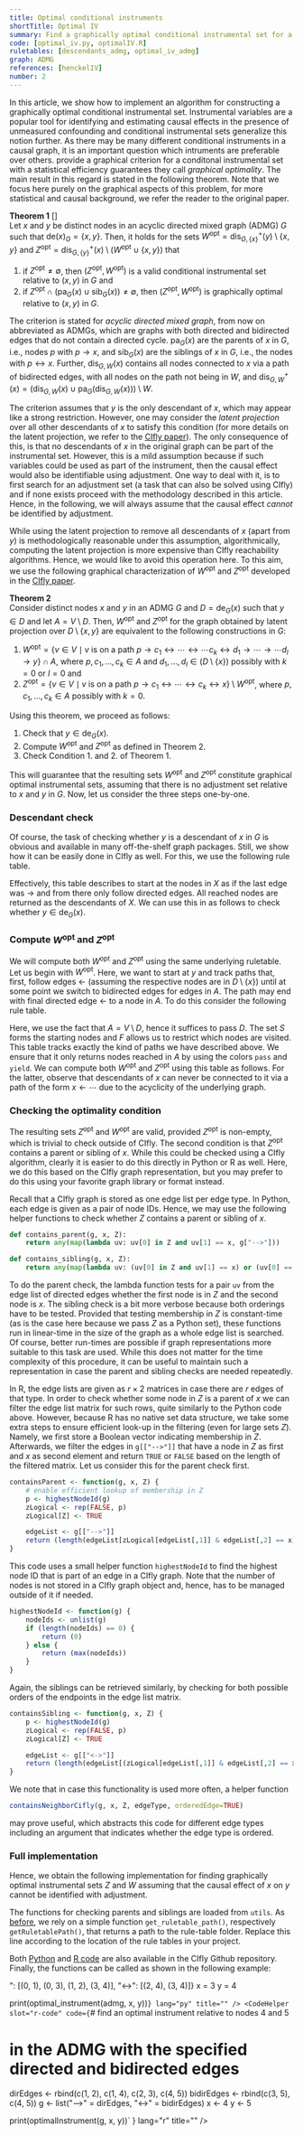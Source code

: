 ```yaml
---
title: Optimal conditional instruments
shortTitle: Optimal IV
summary: Find a graphically optimal conditional instrumental set for a given ADMG and a treatment and outcome variable.
code: [optimal_iv.py, optimalIV.R]
ruletables: [descendants_admg, optimal_iv_admg]
graph: ADMG
references: [henckelIV]
number: 2
---
```



In this article, we show how to implement an algorithm for constructing a graphically optimal conditional instrumental set. Instrumental variables are a popular tool for identifying and estimating causal effects in the presence of unmeasured confounding and conditional instrumental sets generalize this notion further. As there may be many different conditional instruments in a causal graph, it is an important question which intruments are preferable over others. <Reference id="henckelIV" format="author(year)"/> provide a graphical criterion for a conditonal instrumental set with a statistical efficiency guarantees they call *graphical optimality*. The main result in this regard is stated in the following theorem. Note that we focus here purely on the graphical aspects of this problem, for more statistical and causal background, we refer the reader to the original paper.

**Theorem 1** [<Reference id="henckelIV" format="author(year)"/>]    
Let $x$ and $y$ be distinct nodes in an acyclic directed mixed graph (ADMG) $G$ such that $\text{de}(x)_G = \{x, y\}$. Then, it holds for the sets $W^{\text{opt}} = \text{dis}^+_{G, \{x\}}(y) \setminus \{x, y\}$ and $Z^{\text{opt}} = \text{dis}^+_{G, \{y\}}(x) \setminus (W^{\text{opt}} \cup \{x, y\})$ that
1. if $Z^\text{opt} \neq \emptyset$, then $(Z^\text{opt}, W^\text{opt})$ is a valid conditional instrumental set relative to $(x, y)$ in $G$ and
2. if $Z^\text{opt} \cap (\text{pa}_G(x) \cup \text{sib}_G(x)) \neq \emptyset$, then $(Z^\text{opt}, W^\text{opt})$ is graphically optimal relative to $(x, y)$ in $G$. 

The criterion is stated for *acyclic directed mixed graph*, from now on abbreviated as ADMGs, which are graphs with both directed and bidirected edges that do not contain a directed cycle. $\text{pa}_G(x)$ are the parents of $x$ in $G$, i.e., nodes $p$ with $p \rightarrow x$, and $\text{sib}_G(x)$ are the siblings of $x$ in $G$, i.e., the nodes with $p \leftrightarrow x$. Further, $\text{dis}_{G, W}(x)$ contains all nodes connected to $x$ via a path of bidirected edges, with all nodes on the path not being in $W$, and $\text{dis}_{G, W}^+(x) = (\text{dis}_{G, W}(x) \cup \text{pa}_G(\text{dis}_{G, W}(x))) \setminus W$. 

The criterion assumes that $y$ is the only descendant of $x$, which may appear like a strong restriction. However, one may consider the *latent projection* over all other descendants of $x$ to satisfy this condition (for more details on the latent projection, we refer to the [CIfly paper](https://arxiv.org/abs/2506.15758)). The only consequence of this, is that no descendants of $x$ in the original graph can be part of the instrumental set. However, this is a mild assumption because if such variables could be used as part of the instrument, then the causal effect would also be identifiable using adjustment. One way to deal with it, is to first search for an adjustment set (a task that can also be solved using CIfly) and if none exists proceed with the methodology described in this article. Hence, in the following, we will always assume that the causal effect *cannot* be identified by adjustment. 

While using the latent projection to remove all descendants of $x$ (apart from $y$) is methodologically reasonable under this assumption, algorithmically, computing the latent projection is more expensive than CIfly reachability algorithms. Hence, we would like to avoid this operation here. To this aim, we use the following graphical characterization of $W^\text{opt}$ and $Z^\text{opt}$ developed in the [CIfly paper](https://arxiv.org/abs/2506.15758). 

**Theorem 2**    
Consider distinct nodes $x$ and $y$ in an ADMG $G$ and $D = \text{de}_G(x)$ such that $y \in D$ and let $A = V \setminus D$. Then, $W^{\text{opt}}$ and $Z^{\text{opt}}$ for the graph obtained by latent projection over $D \setminus \{x, y\}$ are equivalent to the following constructions in $G$:
1. $W^{\text{opt}} = \{ v \in V \; \mid \; v \text{ is on a path } p \rightarrow c_1 \leftrightarrow \cdots \leftrightarrow \cdots c_k \leftrightarrow d_1 \rightarrow \cdots \rightarrow \cdots d_l \rightarrow y \} \cap A$,  where $p, c_1, \dots, c_k \in A$ and $d_1, \dots, d_l \in (D \setminus \{ x \})$ possibly with $k=0$ or $l=0$ and 
2. $Z^{\text{opt}} = \{ v \in V \; \mid \; v \text{ is on a path } p \rightarrow c_1 \leftrightarrow \cdots \leftrightarrow c_k \leftrightarrow x\} \setminus W^{\text{opt}}$, where  $p, c_1, \dots, c_k \in A$ possibly with $k=0$.

Using this theorem, we proceed as follows:
1. Check that $y \in \text{de}_G(x)$. 
2. Compute $W^{\text{opt}}$ and $Z^{\text{opt}}$ as defined in Theorem 2. 
3. Check Condition 1. and 2. of Theorem 1.

This will guarantee that the resulting sets $W^{\text{opt}}$ and $Z^{\text{opt}}$ constitute graphical optimal instrumental sets, assuming that there is no adjustment set relative to $x$ and $y$ in $G$. Now, let us consider the three steps one-by-one.

### Descendant check
Of course, the task of checking whether $y$ is a descendant of $x$ in $G$ is obvious and available in many off-the-shelf graph packages. Still, we show how it can be easily done in CIfly as well. For this, we use the following rule table. 

<Ruletable id="descendants_admg" withHeader={true}/>

Effectively, this table describes to start at the nodes in $X$ as if the last edge was $\rightarrow$ and from there only follow directed edges. All reached nodes are returned as the descendants of $X$. We can use this in as follows to check whether $y \in \text{de}_G(x)$. 

<CodeSwitcher>
<CodeHelper slot="python-code" code={
`descendants = cf.reach(g, {"X": x}, "descendants_admg.txt")
isDescendant = y in descendants`
} lang="py" title="" />
<CodeHelper slot="r-code" code={
`descendants <- reach(g, list("X" = x), "descendants_admg.txt")
isDescendant <- y %in% descendants`
} lang="r" title="" />
</CodeSwitcher>

### Compute $W^{\text{opt}}$ and $Z^{\text{opt}}$
We will compute both $W^{\text{opt}}$ and $Z^{\text{opt}}$ using the same underlying ruletable. Let us begin with $W^{\text{opt}}$. Here, we want to start at $y$ and track paths that, first, follow edges $\leftarrow$ (assuming the respective nodes are in $D \setminus \{x\}$) until at some point we switch to bidirected edges for edges in $A$. The path may end with final directed edge $\leftarrow$ to a node in $A$. To do this consider the following rule table. 

<Ruletable id="optimal_iv_admg" withHeader={true}/>

Here, we use the fact that $A = V \setminus D$, hence it suffices to pass $D$. The set $S$ forms the starting nodes and $F$ allows us to restrict which nodes are visited. This table tracks exactly the kind of paths we have described above. We ensure that it only returns nodes reached in $A$ by using the colors ```pass``` and ```yield```. We can compute both $W^{\text{opt}}$ and $Z^{\text{opt}}$ using this table as follows. For the latter, observe that descendants of $x$ can never be connected to it via a path of the form $x \leftarrow \cdots$ due to the acyclicity of the underlying graph.

<CodeSwitcher>
<CodeHelper slot="python-code" code={
`W = set(cf.reach(g, {"S": y, "D": descendants, "F": x}, "./optimal_iv_admg.txt"))
Z = set(cf.reach(g, {"S": x, "D": descendants, "F": []}, "./optimal_iv_admg.txt")) - W`
} lang="py" title="" />
<CodeHelper slot="r-code" code={
`W <- reach(g, list("S" = y, "D" = descendants, "F" = x), "./optimal_iv_admg.txt")
Z <- setdiff(reach(g, list("S" = x, "D" = des, "F" = c()), "./optimal_iv_admg.txt"), W)`
} lang="r" title="" />
</CodeSwitcher>

### Checking the optimality condition
The resulting sets $Z^{\text{opt}}$ and $W^{\text{opt}}$ are valid, provided $Z^{\text{opt}}$ is non-empty, which is trivial to check outside of CIfly. The second condition is that $Z^{\text{opt}}$ contains a parent or sibling of $x$. While this could  be checked using a CIfly algorithm, clearly it is easier to do this directly in Python or R as well. Here, we do this based on the CIfly graph representation, but you may prefer to do this using your favorite graph library or format instead.

Recall that a CIfly graph is stored as one edge list per edge type. In Python, each edge is given as a pair of node IDs. Hence, we may use the following helper functions to check whether $Z$ contains a parent or sibling of $x$. 

```py
def contains_parent(g, x, Z):
    return any(map(lambda uv: uv[0] in Z and uv[1] == x, g["-->"]))

def contains_sibling(g, x, Z):
    return any(map(lambda uv: (uv[0] in Z and uv[1] == x) or (uv[0] == x and uv[1] in Z), g["<->"]))
```

To do the parent check, the lambda function tests for a pair ```uv``` from the edge list of directed edges whether the first node is in $Z$ and the second node is $x$. The sibling check is a bit more verbose because both orderings have to be tested. Provided that testing membership in $Z$ is constant-time (as is the case here because we pass $Z$ as a Python set), these functions run in linear-time in the size of the graph as a whole edge list is searched. Of course, better run-times are possible if graph representations more suitable to this task are used. While this does not matter for the time complexity of this procedure, it can be useful to maintain such a representation in case the parent and sibling checks are needed repeatedly. 

In R, the edge lists are given as $r \times 2$ matrices in case there are $r$ edges of that type. In order to check whether some node in $Z$ is a parent of $x$ we can filter the edge list matrix for such rows, quite similarly to the Python code above. However, because R has no native set data structure, we take some extra steps to ensure efficient look-up in the filtering (even for large sets $Z$). Namely, we first store a Boolean vector indicating membership in $Z$. Afterwards, we filter the edges in ```g[["-->"]]``` that have a node in $Z$ as first and $x$ as second element and return ```TRUE``` or ```FALSE``` based on the length of the filtered matrix. Let us consider this for the parent check first. 

```r
containsParent <- function(g, x, Z) {
	# enable efficient lookup of membership in Z
	p <- highestNodeId(g)
	zLogical <- rep(FALSE, p)
	zLogical[Z] <- TRUE

	edgeList <- g[["-->"]]
	return (length(edgeList[zLogical[edgeList[,1]] & edgeList[,2] == x]) > 0)
}
```

This code uses a small helper function ```highestNodeId``` to find the highest node ID that is part of an edge in a CIfly graph. Note that the number of nodes is not stored in a CIfly graph object and, hence, has to be managed outside of it if needed. 

```r
highestNodeId <- function(g) {
	nodeIds <- unlist(g)
	if (length(nodeIds) == 0) {
		return (0)
	} else {
		return (max(nodeIds))
	}
}
```

Again, the siblings can be retrieved similarly, by checking for both possible orders of the endpoints in the edge list matrix. 

```r
containsSibling <- function(g, x, Z) {
	p <- highestNodeId(g)
	zLogical <- rep(FALSE, p)
	zLogical[Z] <- TRUE

	edgeList <- g[["<->"]]
	return (length(edgeList[(zLogical[edgeList[,1]] & edgeList[,2] == x) | (zLogical[edgeList[,2]] & edgeList[,1] == x)]) > 0)
}
```

We note that in case this functionality is used more often, a helper function 
```r 
containsNeighborCifly(g, x, Z, edgeType, orderedEdge=TRUE)
```
may prove useful, which abstracts this code for different edge types including an argument that indicates whether the edge type is ordered.  

### Full implementation
Hence, we obtain the following implementation for finding graphically optimal instrumental sets $Z$ and $W$ assuming that the causal effect of $x$ on $y$ cannot be identified with adjustment. 

The functions for checking parents and siblings are loaded from ```utils```. As [before](/applications/cpdag-adjustment-check/#full-implementation), we rely on a simple function ```get_ruletable_path()```, respectively ```getRuletablePath()```, that returns a path to the rule-table folder. Replace this line according to the location of the rule tables in your project.

<CodeSwitcher>
	<ExampleCode slot="python-code" id="optimal_iv.py"/>
	<ExampleCode slot="r-code" id="optimalIV.R"/>
</CodeSwitcher>

Both [Python](https://github.com/mwien/CIfly/blob/main/examples/ciflypy-examples/ciflypy_examples/optimal_iv.py) and [R code](https://github.com/mwien/CIfly/blob/main/examples/ciflyr-examples/R/optimalIV.R) are also available in the CIfly Github repository. Finally, the functions can be called as shown in the following example:

<CodeSwitcher>
<CodeHelper slot="python-code" code={
`# find an optimal instrument relative to nodes 3 and 4
# in the ADMG with the specified directed and bidirected edges
admg = {"-->": [(0, 1), (0, 3), (1, 2), (3, 4)], "<->": [(2, 4), (3, 4)]}
x = 3
y = 4

print(optimal_instrument(admg, x, y))`
} lang="py" title="" />
<CodeHelper slot="r-code" code={
`# find an optimal instrument relative to nodes 4 and 5
# in the ADMG with the specified directed and bidirected edges
dirEdges <- rbind(c(1, 2), c(1, 4), c(2, 3), c(4, 5))
bidirEdges <- rbind(c(3, 5), c(4, 5))
g <- list("-->" = dirEdges, "<->" = bidirEdges)
x <- 4
y <- 5

print(optimalInstrument(g, x, y))`
} lang="r" title="" />
</CodeSwitcher>
